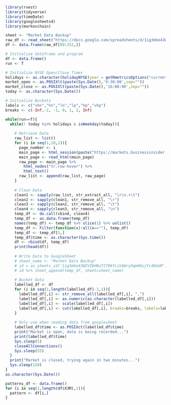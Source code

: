 ```r
library(rvest)
library(tidyverse)
library(timeDate)
library(googlesheets4)
library(markovchain)
```

```r
sheet <- "Market Data Backup"
raw_df <- read_sheet("https://docs.google.com/spreadsheets/d/1ig3mbe43WIVZbHNuTI70AYLih4WryOqm6KujYc4bUeM/edit#gid=555070615", sheet=sheet)
df <- data.frame(raw_df[89:252,])
```


```r
# Initialize dataframe and program
df <- data.frame()
run <- T

# Initialize NYSE Open/Close Times
holidays <- as.character(holidayNYSE(year = getRmetricsOptions("currentYear")))
market_open <- as.POSIXlt(paste(Sys.Date(),'9:30:00',sep=""))
market_close <- as.POSIXlt(paste(Sys.Date(),'16:00:00',sep=""))
today <- as.character(Sys.Date())

# Initialize Buckets
labels <- c("vhn","hn","ln","lp","hp","vhp")
breaks <- c(-Inf,-2, -1, 0, 1, 2, Inf) 

while(run==T){
  while(! today %in% holidays & isWeekday(today)){
    
    # Retrieve Data
    raw_list <- list()
    for (i in seq(1,10,1)){
      page_number <- i
      main_page <- html_session(paste("https://markets.businessinsider.com/index/s&p_500?p=",i, sep = ""))
      main_page <- read_html(main_page)
      raw_page <- main_page %>% 
        html_nodes("tr.row-hover") %>% 
        html_text()
      raw_list <- append(raw_list, raw_page)
    }
    
    # Clean Data
    clean1 <- sapply(raw_list, str_extract_all, "\r\n.+\t")
    clean2 <- sapply(clean1, str_remove_all, "\r")
    clean3 <- sapply(clean2, str_remove_all, "\t")
    clean4 <- sapply(clean3, str_remove_all, "\n")
    temp_df <- do.call(cbind, clean4)
    temp_df <- as.data.frame(temp_df)
    names(temp_df) <- temp_df %>% slice(1) %>% unlist()
    temp_df <- Filter(function(x)!all(x==""), temp_df)
    temp_df <- temp_df[5,]
    temp_df$time <- as.character(Sys.time())
    df <- rbind(df, temp_df)
    print(head(df))
    
    # Write Data to GoogleSheet
    # sheet_name <- "Market Data Backup"
    # id = as_sheets_id('1ig3mbe43WIVZbHNuTI70AYLih4WryOqm6KujYc4bUeM')
    # id %>% sheet_append(temp_df, sheet=sheet_name)
    
    # Bucket Data
    labelled_df <- df
    for (i in seq(1,length(labelled_df)-1,1)){
      labelled_df[,i] <- str_remove_all(labelled_df[,i], ",")
      labelled_df[,i] <- as.numeric(as.character(labelled_df[,i]))
      labelled_df[,i] <- scale(labelled_df[,i])
      labelled_df[,i] <- cut(labelled_df[,i], breaks=breaks, labels=labels)
    }
    
    # Only use when reading data from googlesheet
    labelled_df$time <- as.POSIXct(labelled_df$time)
    print("Market is open, data is being recorded...")
    print(labelled_df$time)
    Sys.sleep(5)
    closeAllConnections()
    Sys.sleep(55)
  }
  print("Market is closed, trying again in two minutes...")
  Sys.sleep(120)
}
as.character(Sys.Date())
```

```r
patterns_df <- data.frame()
for (i in seq(1,length(df$X3M),1)){
  pattern <- df[i,]  
}
```
